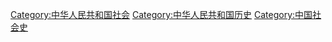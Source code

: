 [[Category:中华人民共和国社会|Category:中华人民共和国社会]]
[[Category:中华人民共和国历史|Category:中华人民共和国历史]]
[[Category:中国社会史|Category:中国社会史]]